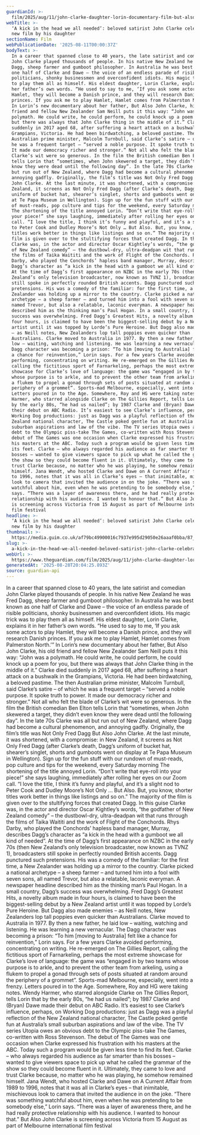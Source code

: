```yaml
---
guardianId: >-
  film/2025/aug/11/john-clarke-daughter-lorin-documentary-film-but-also-john-clarke-miff
webTitle: >-
  ‘A kick in the head we all needed’: beloved satirist John Clarke celebrated in
  new film by his daughter
sectionName: Film
webPublicationDate: '2025-08-11T00:00:37Z'
bodyText: >-
  In a career that spanned close to 40 years, the late satirist and comedian
  John Clarke played thousands of people. In his native New Zealand he was Fred
  Dagg, sheep farmer and gumboot philosopher. In Australia he was best known as
  one half of Clarke and Dawe – the voice of an endless parade of risible
  politicians, shonky businessmen and overconfident idiots. His magic trick was
  to play them all as himself. His eldest daughter, Lorin Clarke, explains it in
  her father’s own words. “He used to say to me, ‘If you ask some actors to play
  Hamlet, they will become a Danish prince, and they will research Danish
  princes. If you ask me to play Hamlet, Hamlet comes from Palmerston North.’”
  In Lorin’s new documentary about her father, But Also John Clarke, his old
  friend and fellow New Zealander Sam Neill puts it this way: “John was a
  polymath. He could write, he could perform, he could knock up a poem for you,
  but there was always that John Clarke thing in the middle of it.” Clarke died
  suddenly in 2017 aged 68, after suffering a heart attack on a bushwalk in the
  Grampians, Victoria. He had been birdwatching, a beloved pastime. The then
  Australian prime minister, Malcolm Turnbull, said Clarke’s satire – of which
  he was a frequent target – “served a noble purpose. It spoke truth to power.
  It made our democracy richer and stronger.” Not all who felt the blade of
  Clarke’s wit were so generous. In the film the British comedian Ben Elton
  tells Lorin that “sometimes, when John skewered a target, they didn’t even
  know they were dead until the following day”. In the late 70s Clarke was all
  but run out of New Zealand, where Dagg had become a cultural phenomenon, and
  annoying gadfly. Originally, the film’s title was Not Only Fred Dagg But Also
  John Clarke. At the last minute, it was shortened, with a compromise: in New
  Zealand, it screens as Not Only Fred Dagg (after Clarke’s death, Dagg’s
  uniform of bucket hat, shearer’s singlet, shorts and gumboots went on display
  at Te Papa Museum in Wellington). Sign up for the fun stuff with our rundown
  of must-reads, pop culture and tips for the weekend, every Saturday morning
  The shortening of the title annoyed Lorin. “Don’t write that eye-roll into
  your piece!” she says laughing, immediately after rolling her eyes on our Zoom
  call. “I love the title, I think it’s funny and playful, and it’s a slight nod
  to Peter Cook and Dudley Moore’s Not Only … But Also. But, you know, shorter
  titles work better in things like listings and so on.” The majority of the
  film is given over to the stultifying forces that created Dagg. In this guise
  Clarke was, in the actor and director Oscar Kightley’s words, “the godfather
  of New Zealand comedy” – the dustbowl-dry, ultra-deadpan wit that runs through
  the films of Taika Waititi and the work of Flight of the Conchords. Rhys
  Darby, who played the Conchords’ hapless band manager, Murray, describes
  Dagg’s character as “a kick in the head with a gumboot we all kind of needed”.
  At the time of Dagg’s first appearance on NZBC in the early 70s (then New
  Zealand’s only television broadcaster, now known as TVNZ 1), broadcasters
  still spoke in perfectly rounded British accents. Dagg punctured such
  pretensions. His was a comedy of the familiar: for the first time, a New
  Zealander was holding up a mirror to the country. Clarke picked a national
  archetype – a sheep farmer – and turned him into a fool with seven sons, all
  named Trevor, but also a relatable, laconic everyman. A newspaper headline
  described him as the thinking man’s Paul Hogan. In a small country, Dagg’s
  success was overwhelming. Fred Dagg’s Greatest Hits, a novelty album made in
  four hours, is claimed to have been the biggest-selling debut by a New Zealand
  artist until it was topped by Lorde’s Pure Heroine. But Dagg also made enemies
  – as Neill notes, New Zealanders lop tall poppies even quicker than
  Australians. Clarke moved to Australia in 1977. By then a new father, he laid
  low – waiting, watching and listening. He was learning a new vernacular. The
  Dagg character was becoming a prison: “To him [moving to Australia] felt like
  a chance for reinvention,” Lorin says. For a few years Clarke avoided
  performing, concentrating on writing. He re-emerged on The Gillies Report,
  calling the fictitious sport of Farnarkeling, perhaps the most extreme
  showcase for Clarke’s love of language: the game was “engaged in by two teams
  whose purpose is to arkle, and to prevent the other team from arkeling, using
  a flukem to propel a gonad through sets of posts situated at random around the
  periphery of a grommet”. Sports-mad Melbourne, especially, went into a frenzy.
  Letters poured in to the Age. Somewhere, Roy and HG were taking notes. Wendy
  Harmer, who starred alongside Clarke on The Gillies Report, tells Lorin that
  by the early 80s, “he had us nailed”; by 1987 Clarke and (Bryan) Dawe made
  their debut on ABC Radio. It’s easiest to see Clarke’s influence, perhaps, on
  Working Dog productions: just as Dagg was a playful reflection of the New
  Zealand national character, The Castle poked gentle fun at Australia’s small
  suburban aspirations and law of the vibe. The TV series Utopia owes an obvious
  debt to the Olympic piss-take The Games, co-written with Ross Stevenson. The
  debut of The Games was one occasion when Clarke expressed his frustration with
  his masters at the ABC. Today such a program would be given less time to find
  its feet. Clarke – who always regarded his audience as far smarter than his
  bosses – wanted to give viewers space to pick up what he called the grammar of
  the show so they could become fluent in it. Ultimately, they came to love and
  trust Clarke because, no matter who he was playing, he somehow remained
  himself. Jana Wendt, who hosted Clarke and Dawe on A Current Affair from 1989
  to 1996, notes that it was all in Clarke’s eyes – that inimitable, mischievous
  look to camera that invited the audience in on the joke. “There was something
  watchful about him, even when he was pretending to be somebody else,” Lorin
  says. “There was a layer of awareness there, and he had really protective
  relationship with his audience. I wanted to honour that.” But Also John Clarke
  is screening across Victoria from 15 August as part of Melbourne international
  film festival
headline: >-
  ‘A kick in the head we all needed’: beloved satirist John Clarke celebrated in
  new film by his daughter
thumbnail: >-
  https://media.guim.co.uk/af79bc49900016c7937e995d29050e26aaaf0bba/87_0_1125_900/500.jpg
slug: >-
  a-kick-in-the-head-we-all-needed-beloved-satirist-john-clarke-celebrated-in-new-film-by-his-daughter
webUrl: >-
  https://www.theguardian.com/film/2025/aug/11/john-clarke-daughter-lorin-documentary-film-but-also-john-clarke-miff
generatedAt: '2025-08-28T20:04:25.893Z'
source: guardian-api
---
```

In a career that spanned close to 40 years, the late satirist and comedian John Clarke played thousands of people. In his native New Zealand he was Fred Dagg, sheep farmer and gumboot philosopher. In Australia he was best known as one half of Clarke and Dawe – the voice of an endless parade of risible politicians, shonky businessmen and overconfident idiots. His magic trick was to play them all as himself. His eldest daughter, Lorin Clarke, explains it in her father’s own words. “He used to say to me, ‘If you ask some actors to play Hamlet, they will become a Danish prince, and they will research Danish princes. If you ask me to play Hamlet, Hamlet comes from Palmerston North.’” In Lorin’s new documentary about her father, But Also John Clarke, his old friend and fellow New Zealander Sam Neill puts it this way: “John was a polymath. He could write, he could perform, he could knock up a poem for you, but there was always that John Clarke thing in the middle of it.” Clarke died suddenly in 2017 aged 68, after suffering a heart attack on a bushwalk in the Grampians, Victoria. He had been birdwatching, a beloved pastime. The then Australian prime minister, Malcolm Turnbull, said Clarke’s satire – of which he was a frequent target – “served a noble purpose. It spoke truth to power. It made our democracy richer and stronger.” Not all who felt the blade of Clarke’s wit were so generous. In the film the British comedian Ben Elton tells Lorin that “sometimes, when John skewered a target, they didn’t even know they were dead until the following day”. In the late 70s Clarke was all but run out of New Zealand, where Dagg had become a cultural phenomenon, and annoying gadfly. Originally, the film’s title was Not Only Fred Dagg But Also John Clarke. At the last minute, it was shortened, with a compromise: in New Zealand, it screens as Not Only Fred Dagg (after Clarke’s death, Dagg’s uniform of bucket hat, shearer’s singlet, shorts and gumboots went on display at Te Papa Museum in Wellington). Sign up for the fun stuff with our rundown of must-reads, pop culture and tips for the weekend, every Saturday morning The shortening of the title annoyed Lorin. “Don’t write that eye-roll into your piece!” she says laughing, immediately after rolling her eyes on our Zoom call. “I love the title, I think it’s funny and playful, and it’s a slight nod to Peter Cook and Dudley Moore’s Not Only … But Also. But, you know, shorter titles work better in things like listings and so on.” The majority of the film is given over to the stultifying forces that created Dagg. In this guise Clarke was, in the actor and director Oscar Kightley’s words, “the godfather of New Zealand comedy” – the dustbowl-dry, ultra-deadpan wit that runs through the films of Taika Waititi and the work of Flight of the Conchords. Rhys Darby, who played the Conchords’ hapless band manager, Murray, describes Dagg’s character as “a kick in the head with a gumboot we all kind of needed”. At the time of Dagg’s first appearance on NZBC in the early 70s (then New Zealand’s only television broadcaster, now known as TVNZ 1), broadcasters still spoke in perfectly rounded British accents. Dagg punctured such pretensions. His was a comedy of the familiar: for the first time, a New Zealander was holding up a mirror to the country. Clarke picked a national archetype – a sheep farmer – and turned him into a fool with seven sons, all named Trevor, but also a relatable, laconic everyman. A newspaper headline described him as the thinking man’s Paul Hogan. In a small country, Dagg’s success was overwhelming. Fred Dagg’s Greatest Hits, a novelty album made in four hours, is claimed to have been the biggest-selling debut by a New Zealand artist until it was topped by Lorde’s Pure Heroine. But Dagg also made enemies – as Neill notes, New Zealanders lop tall poppies even quicker than Australians. Clarke moved to Australia in 1977. By then a new father, he laid low – waiting, watching and listening. He was learning a new vernacular. The Dagg character was becoming a prison: “To him [moving to Australia] felt like a chance for reinvention,” Lorin says. For a few years Clarke avoided performing, concentrating on writing. He re-emerged on The Gillies Report, calling the fictitious sport of Farnarkeling, perhaps the most extreme showcase for Clarke’s love of language: the game was “engaged in by two teams whose purpose is to arkle, and to prevent the other team from arkeling, using a flukem to propel a gonad through sets of posts situated at random around the periphery of a grommet”. Sports-mad Melbourne, especially, went into a frenzy. Letters poured in to the Age. Somewhere, Roy and HG were taking notes. Wendy Harmer, who starred alongside Clarke on The Gillies Report, tells Lorin that by the early 80s, “he had us nailed”; by 1987 Clarke and (Bryan) Dawe made their debut on ABC Radio. It’s easiest to see Clarke’s influence, perhaps, on Working Dog productions: just as Dagg was a playful reflection of the New Zealand national character, The Castle poked gentle fun at Australia’s small suburban aspirations and law of the vibe. The TV series Utopia owes an obvious debt to the Olympic piss-take The Games, co-written with Ross Stevenson. The debut of The Games was one occasion when Clarke expressed his frustration with his masters at the ABC. Today such a program would be given less time to find its feet. Clarke – who always regarded his audience as far smarter than his bosses – wanted to give viewers space to pick up what he called the grammar of the show so they could become fluent in it. Ultimately, they came to love and trust Clarke because, no matter who he was playing, he somehow remained himself. Jana Wendt, who hosted Clarke and Dawe on A Current Affair from 1989 to 1996, notes that it was all in Clarke’s eyes – that inimitable, mischievous look to camera that invited the audience in on the joke. “There was something watchful about him, even when he was pretending to be somebody else,” Lorin says. “There was a layer of awareness there, and he had really protective relationship with his audience. I wanted to honour that.” But Also John Clarke is screening across Victoria from 15 August as part of Melbourne international film festival
